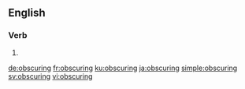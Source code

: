 ==English==

===Verb===
{{head|en|present participle}}

# {{present participle of|obscure|lang=en|nocat=1}}

[[de:obscuring]]
[[fr:obscuring]]
[[ku:obscuring]]
[[ja:obscuring]]
[[simple:obscuring]]
[[sv:obscuring]]
[[vi:obscuring]]